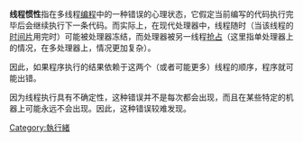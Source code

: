 {{Unreferenced|time=2021-12-30T00:11:30+00:00}}
'''线程惯性'''指在多线程[[编程|编程]]中的一种错误的心理状态，它假定当前编写的代码执行完毕后会继续执行下一条代码。而实际上，在现代处理器中，线程随时（当该线程的[[时间片|时间片]]用完时）可能被处理器冻结，而处理器被另一线程[[抢占|抢占]]（这里指单处理器上的情况，在多处理器上，情况更加复杂）。

因此，如果程序执行的结果依赖于这两个（或者可能更多）线程的顺序，程序就可能出错。

因为线程执行具有不确定性，这种错误并不是每次都会出现，而且在某些特定的机器上可能永远不会出现。因此，这种错误较难发现。

[[Category:執行緒|Category:執行緒]]